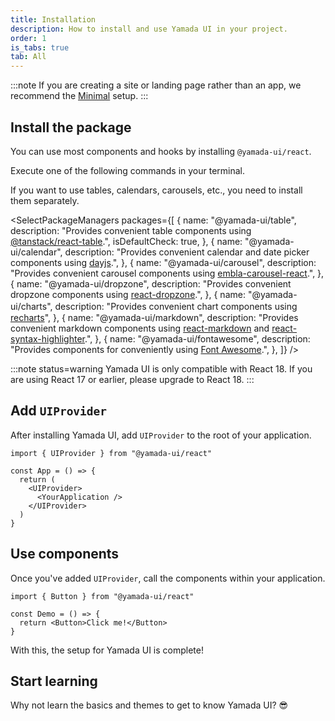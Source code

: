 ```yaml
---
title: Installation
description: How to install and use Yamada UI in your project.
order: 1
is_tabs: true
tab: All
---
```


:::note
If you are creating a site or landing page rather than an app, we recommend the [Minimal](/getting-started/installation/minimal) setup.
:::

## Install the package

You can use most components and hooks by installing `@yamada-ui/react`.

Execute one of the following commands in your terminal.

<PackageManagers packageNameOrCommand="@yamada-ui/react" />

If you want to use tables, calendars, carousels, etc., you need to install them separately.

<SelectPackageManagers
  packages={[
    {
      name: "@yamada-ui/table",
      description:
        "Provides convenient table components using [@tanstack/react-table](https://tanstack.com/table/v8).",
      isDefaultCheck: true,
    },
    {
      name: "@yamada-ui/calendar",
      description:
        "Provides convenient calendar and date picker components using [dayjs](https://day.js.org/).",
    },
    {
      name: "@yamada-ui/carousel",
      description:
        "Provides convenient carousel components using [embla-carousel-react](https://www.embla-carousel.com/).",
    },
    {
      name: "@yamada-ui/dropzone",
      description:
        "Provides convenient dropzone components using [react-dropzone](https://react-dropzone.js.org/).",
    },
    {
      name: "@yamada-ui/charts",
      description:
        "Provides convenient chart components using　[recharts](https://recharts.org/)",
    },
    {
      name: "@yamada-ui/markdown",
      description:
        "Provides convenient markdown components using [react-markdown](https://remarkjs.github.io/react-markdown/) and [react-syntax-highlighter](https://react-syntax-highlighter.github.io/react-syntax-highlighter/demo/).",
    },
    {
      name: "@yamada-ui/fontawesome",
      description:
        "Provides components for conveniently using [Font Awesome](https://fontawesome.com/).",
    },
  ]}
/>

:::note status=warning
Yamada UI is only compatible with React 18. If you are using React 17 or earlier, please upgrade to React 18.
:::

## Add `UIProvider`

After installing Yamada UI, add `UIProvider` to the root of your application.

```tsx live=false highlight={5,7}
import { UIProvider } from "@yamada-ui/react"

const App = () => {
  return (
    <UIProvider>
      <YourApplication />
    </UIProvider>
  )
}
```

## Use components

Once you've added `UIProvider`, call the components within your application.

```tsx live=false
import { Button } from "@yamada-ui/react"

const Demo = () => {
  return <Button>Click me!</Button>
}
```

With this, the setup for Yamada UI is complete!

## Start learning

Why not learn the basics and themes to get to know Yamada UI? 😎

<CardContainer>
  <LinkCard href="/getting-started/basics" />
  <LinkCard
    href="/styled-system/theming"
    title="Learn about theming"
    description="Learn how to know the default theme of Yamada UI, and how to create and change colors, fonts, and other theme values."
  />
  <LinkCard
    href="/components"
    title="Explore components"
    description="Yamada UI offers over 100 flexible components. All components support animations and dark mode."
  />
  <LinkCard
    href="https://github.com/yamada-ui/yamada-ui"
    title="Explore the source code"
    description="The packages and documentation site for Yamada UI are open source. If you like Yamada UI, please give it a star."
  />
</CardContainer>
